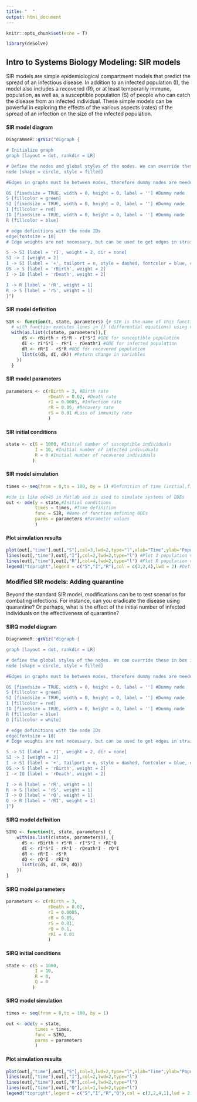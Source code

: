 ```yaml
---
title: "  "
output: html_document
---
```


```r
knitr::opts_chunk$set(echo = T)

library(deSolve)
```
## Intro to Systems Biology Modeling: SIR models
SIR models are simple epidemiological compartment models that predict the spread of an infectious disease. In addition to an infected population (I), the model also includes a recovered (R), or at least temporarily immune, population, as well as, a susceptible population (S) of people who can catch the disease from an infected individual. These simple models can be powerful in exploring the effects of the various aspects (rates) of the spread of an infection on the size of the infected population.

#### SIR model diagram
```r
DiagrammeR::grViz("digraph {

# Initialize graph
graph [layout = dot, rankdir = LR]

# Define the nodes and global styles of the nodes. We can override these in box if we wish
node [shape = circle, style = filled]

#Edges in graphs must be between nodes, therefore dummy nodes are needed for signaling edges and input/output edges

OS [fixedsize = TRUE, width = 0, height = 0, label = ''] #Dummy node
S [fillcolor = green]
SI [fixedsize = TRUE, width = 0, height = 0, label = ''] #Dummy node
I [fillcolor = red]
IO [fixedsize = TRUE, width = 0, height = 0, label = ''] #Dummy node
R [fillcolor = blue]

# edge definitions with the node IDs
edge[fontsize = 10]
# Edge weights are not necessary, but can be used to get edges in straight line (higher weight edges have more emphasis)

S -> SI [label = 'rI', weight = 2, dir = none]
SI -> I [weight = 2]
I -> SI [label = '+', tailport = n, style = dashed, fontcolor = blue, color = blue]
OS -> S [label = 'rBirth', weight = 2]
I -> IO [label = 'rDeath', weight = 2]

I -> R [label = 'rR', weight = 1]
R -> S [label = 'rS', weight = 1]
}")
```

#### SIR model definition
```r
SIR <- function(t, state, parameters) {# SIR is the name of this function with inputs t, state, parameters 
  # with function executes lines in {} (differential equations) using values defined in state and parameters
  with(as.list(c(state, parameters)),{  
      dS <- rBirth + rS*R - rI*S*I #ODE for susceptible population
      dI <- rI*S*I - rR*I - rDeath*I #ODE for infected population
      dR <- rR*I - rS*R #ODE for recovered population
      list(c(dS, dI, dR)) #Return change in variables
    })
  }

```

#### SIR model parameters
```r
parameters <- c(rBirth = 3, #Birth rate
                rDeath = 0.02, #Death rate
                rI = 0.0005, #Infection rate
                rR = 0.05, #Recovery rate
                rS = 0.01 #Loss of immunity rate
                )
```

#### SIR initial conditions
```r
state <- c(S = 1000, #Initial number of susceptible individuals  
           I = 10, #Initial number of infected individuals
           R = 0 #Initial number of recovered individuals
          )
```

#### SIR model simulation
```r

times <- seq(from = 0,to = 100, by = 1) #Definition of time (initial,final,step size)

#ode is like ode45 in Matlab and is used to simulate systems of ODEs
out <- ode(y = state,#Initial conditions 
           times = times, #Time definition
           func = SIR, #Name of function defining ODEs
           parms = parameters #Parameter values
           )
```

#### Plot simulation results
```r
plot(out[,"time"],out[,"S"],col=3,lwd=2,type="l",xlab="Time",ylab="Population size",ylim=c(0,1000)) #Plot S population vs time
lines(out[,"time"],out[,"I"],col=2,lwd=2,type="l") #Plot I population vs time
lines(out[,"time"],out[,"R"],col=4,lwd=2,type="l") #Plot R population vs time
legend("topright",legend = c("S","I","R"),col = c(3,2,4),lwd = 2) #Define plot legend

```

### Modified SIR models: Adding quarantine
Beyond the standard SIR model, modifications can be to test scenarios for combating infections. For instance, can you eradicate the disease using quarantine? Or perhaps, what is the effect of the initial number of infected individuals on the effectiveness of quarantine?

#### SIRQ model diagram
```r
DiagrammeR::grViz("digraph {

graph [layout = dot, rankdir = LR]

# define the global styles of the nodes. We can override these in box if we wish
node [shape = circle, style = filled]

#Edges in graphs must be between nodes, therefore dummy nodes are needed for signaling edges and input/output edges

OS [fixedsize = TRUE, width = 0, height = 0, label = ''] #Dummy node
S [fillcolor = green]
SI [fixedsize = TRUE, width = 0, height = 0, label = ''] #Dummy node
I [fillcolor = red]
IO [fixedsize = TRUE, width = 0, height = 0, label = ''] #Dummy node
R [fillcolor = blue]
Q [fillcolor = white]

# edge definitions with the node IDs
edge[fontsize = 10]
# Edge weights are not necessary, but can be used to get edges in straight line (higher weight edges have more emphasis)

S -> SI [label = 'rI', weight = 2, dir = none]
SI -> I [weight = 2]
I -> SI [label = '+', tailport = n, style = dashed, fontcolor = blue, color = blue]
OS -> S [label = 'rBirth', weight = 2]
I -> IO [label = 'rDeath', weight = 2]

I -> R [label = 'rR', weight = 1]
R -> S [label = 'rS', weight = 1]
I -> Q [label = 'rQ', weight = 1]
Q -> R [label = 'rRI', weight = 1]
}")
```

#### SIRQ model definition
```r
SIRQ <- function(t, state, parameters) {
    with(as.list(c(state, parameters)), {
      dS <- rBirth + rS*R - rI*S*I + rRI*Q
      dI <- rI*S*I - rR*I - rDeath*I - rQ*I
      dR <- rR*I - rS*R
      dQ <- rQ*I - rRI*Q
      list(c(dS, dI, dR, dQ))
    })
}
```

#### SIRQ model parameters
```r
parameters <- c(rBirth = 3, 
                rDeath = 0.02,
                rI = 0.0005, 
                rR = 0.05, 
                rS = 0.01,
                rQ = 0.1, 
                rRI = 0.01
                )
```

#### SIRQ initial conditions
```r
state <- c(S = 1000,  
           I = 10, 
           R = 0,
           Q = 0
          )
```

#### SIRQ model simulation
```r
times <- seq(from = 0,to = 100, by = 1)

out <- ode(y = state, 
           times = times, 
           func = SIRQ, 
           parms = parameters
           )
```

#### Plot simulation results
```r
plot(out[,"time"],out[,"S"],col=3,lwd=2,type="l",xlab="Time",ylab="Population size",ylim=c(0,1000))
lines(out[,"time"],out[,"I"],col=2,lwd=2,type="l")
lines(out[,"time"],out[,"R"],col=4,lwd=2,type="l")
lines(out[,"time"],out[,"Q"],col=1,lwd=2,type="l")
legend("topright",legend = c("S","I","R","Q"),col = c(3,2,4,1),lwd = 2)

```

